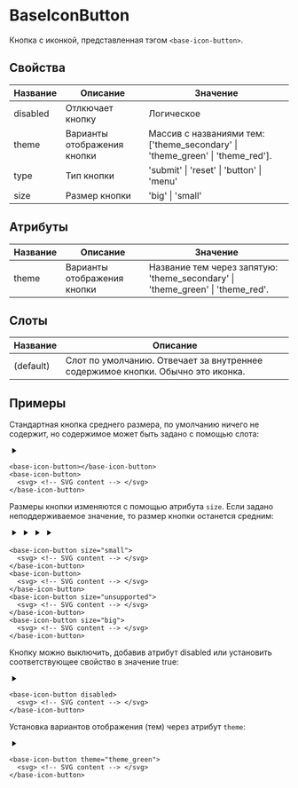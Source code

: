 # BaseIconButton

Кнопка с иконкой, представленная тэгом `<base-icon-button>`.

## Свойства

| Название | Описание                    | Значение                                                                      |
|----------|-----------------------------|-------------------------------------------------------------------------------|
| disabled | Отлкючает кнопку            | Логическое                                                                    |
| theme    | Варианты отображения кнопки | Массив с названиями тем: ['theme_secondary' \| 'theme_green' \| 'theme_red']. |
| type     | Тип кнопки                  | 'submit' \| 'reset' \| 'button' \| 'menu'                                     |
| size     | Размер кнопки               | 'big' \| 'small'                                                              |                                                                                                       |

## Атрибуты

| Название | Описание                    | Значение                                                                       |
|----------|-----------------------------|--------------------------------------------------------------------------------|
| theme    | Варианты отображения кнопки | Название тем через запятую: 'theme_secondary' \| 'theme_green' \| 'theme_red'. |

## Слоты

| Название   | Описание                                                                        |
|------------|---------------------------------------------------------------------------------|
| (default)  | Слот по умолчанию. Отвечает за внутреннее содержимое кнопки. Обычно это иконка. |

## Примеры

Стандартная кнопка среднего размера, по умолчанию ничего не содержит, но содержимое может быть задано с помощью слота:

<base-icon-button></base-icon-button>
<base-icon-button><svg width="17" height="16" viewBox="0 0 17 16" xmlns="http://www.w3.org/2000/svg"><path d="M5.33545 12.6668L12.6688 8.00016L5.33545 3.3335V12.6668Z"/></svg></base-icon-button>

```
<base-icon-button></base-icon-button>
<base-icon-button>
  <svg> <!-- SVG content --> </svg>
</base-icon-button>
```

Размеры кнопки изменяются с помощью атрибута `size`. Если задано неподдерживаемое значение, то размер кнопки останется средним:

<base-icon-button size="small">
  <svg width="17" height="16" viewBox="0 0 17 16" xmlns="http://www.w3.org/2000/svg">
    <path d="M5.33545 12.6668L12.6688 8.00016L5.33545 3.3335V12.6668Z"/>
  </svg>
</base-icon-button>
<base-icon-button>
  <svg width="17" height="16" viewBox="0 0 17 16" xmlns="http://www.w3.org/2000/svg">
    <path d="M5.33545 12.6668L12.6688 8.00016L5.33545 3.3335V12.6668Z"/>
  </svg>
</base-icon-button>
<base-icon-button size="unsupported">
  <svg width="17" height="16" viewBox="0 0 17 16" xmlns="http://www.w3.org/2000/svg">
    <path d="M5.33545 12.6668L12.6688 8.00016L5.33545 3.3335V12.6668Z"/>
  </svg>
</base-icon-button>
<base-icon-button size="big">
  <svg width="17" height="16" viewBox="0 0 17 16" xmlns="http://www.w3.org/2000/svg">
    <path d="M5.33545 12.6668L12.6688 8.00016L5.33545 3.3335V12.6668Z"/>
  </svg>
</base-icon-button>

```
<base-icon-button size="small">
  <svg> <!-- SVG content --> </svg>
</base-icon-button>
<base-icon-button>
  <svg> <!-- SVG content --> </svg>
</base-icon-button>
<base-icon-button size="unsupported">
  <svg> <!-- SVG content --> </svg>
</base-icon-button>
<base-icon-button size="big">
  <svg> <!-- SVG content --> </svg>
</base-icon-button>
```

Кнопку можно выключить, добавив атрибут disabled или установить соответствующее свойство в значение true:

<base-icon-button disabled>
  <svg width="17" height="16" viewBox="0 0 17 16" xmlns="http://www.w3.org/2000/svg">
    <path d="M5.33545 12.6668L12.6688 8.00016L5.33545 3.3335V12.6668Z"/>
  </svg>
</base-icon-button>

```
<base-icon-button disabled>
  <svg> <!-- SVG content --> </svg>
</base-icon-button>
```

Установка вариантов отображения (тем) через атрибут `theme`:

<base-icon-button theme="theme_green">
  <svg width="17" height="16" viewBox="0 0 17 16" xmlns="http://www.w3.org/2000/svg">
    <path d="M5.33545 12.6668L12.6688 8.00016L5.33545 3.3335V12.6668Z"/>
  </svg>
</base-icon-button>

```
<base-icon-button theme="theme_green">
  <svg> <!-- SVG content --> </svg>
</base-icon-button>
```